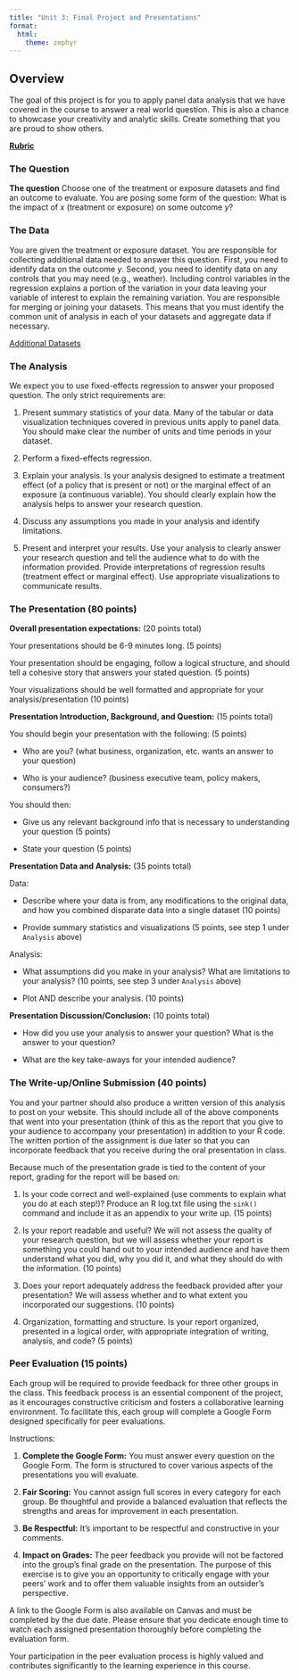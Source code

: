 ```yaml
---
title: "Unit 3: Final Project and Presentations"
format: 
  html:
    theme: zephyr
---
```


## Overview
<!--
The goal of this project is for you to gain experience with fixed-effects panel regression with an emphasis on causal inference. This is also a chance to showcase your creativity and analytical skills. Create something that you are proud to show others.
-->

The goal of this project is for you to apply panel data analysis that we have covered in the course to answer a real world question. This is also a chance to showcase your creativity and analytic skills. Create something that you are proud to show others.

[**Rubric**](project_3_rubric.html)


### The Question

**The question** Choose one of the treatment or exposure datasets and find an outcome to evaluate.  You are posing some form of the question: What is the impact of $x$ (treatment or exposure) on some outcome $y$?

### The Data

You are given the treatment or exposure dataset. You are responsible for collecting additional data needed to answer this question. First, you need to identify data on the outcome $y$. Second, you need to identify data on any controls that you may need (e.g., weather).  Including control variables in the regression explains a portion of the variation in your data leaving your variable of interest to explain the remaining variation. You are responsible for merging or joining your datasets. This means that you must identify the common unit of analysis in each of your datasets and aggregate data if necessary.

[Additional Datasets](https://colostate-my.sharepoint.com/:f:/g/personal/jbayham_colostate_edu/EsuPJcqiDPZFu0qJ-JONVLcB1gnp08EAm2LuTPAHVz2yqA?e=IsLJkA)


### The Analysis

We expect you to use fixed-effects regression to answer your proposed question. The only strict requirements are: 

1. Present summary statistics of your data. Many of the tabular or data visualization techniques covered in previous units apply to panel data.  You should make clear the number of units and time periods in your dataset. 

2. Perform a fixed-effects regression.

3. Explain your analysis. Is your analysis designed to estimate a treatment effect (of a policy that is present or not) or the marginal effect of an exposure (a continuous variable). You should clearly explain how the analysis helps to answer your research question.

4. Discuss any assumptions you made in your analysis and identify limitations.

5. Present and interpret your results. Use your analysis to clearly answer your research question and tell the audience what to do with the information provided. Provide interpretations of regression results (treatment effect or marginal effect). Use appropriate visualizations to communicate results.

### The Presentation (80 points)

**Overall presentation expectations:** (20 points total)

Your presentations should be 6-9 minutes long. (5 points)

Your presentation should be engaging, follow a logical structure, and should tell a cohesive story that answers your stated question. (5 points)

Your visualizations should be well formatted and appropriate for your analysis/presentation (10 points)

**Presentation Introduction, Background, and Question:** (15 points total)

You should begin your presentation with the following: (5 points)

- Who are you? (what business, organization, etc. wants an answer to your question) 

- Who is your audience? (business executive team, policy makers, consumers?) 

You should then: 

- Give us any relevant background info that is necessary to understanding your question (5 points)

- State your question (5 points)

**Presentation Data and Analysis:** (35 points total)

Data: 

- Describe where your data is from, any modifications to the original data, and how you combined disparate data into a single dataset (10 points)

- Provide summary statistics and visualizations (5 points, see step 1 under `Analysis` above)

Analysis:

- What assumptions did you make in your analysis?  What are limitations to your analysis? (10 points, see step 3 under `Analysis` above)

- Plot AND describe your analysis. (10 points)

**Presentation Discussion/Conclusion:** (10 points total)

- How did you use your analysis to answer your question? What is the answer to your question?

- What are the key take-aways for your intended audience?


### The Write-up/Online Submission (40 points)

You and your partner should also produce a written version of this analysis to post on your website. This should include all of the above components that went into your presentation (think of this as the report that you give to your audience to accompany your presentation) in addition to your R code. The written portion of the assignment is due later so that you can incorporate feedback that you receive during the oral presentation in class.

Because much of the presentation grade is tied to the content of your report, grading for the report will be based on: 

1. Is your code correct and well-explained (use comments to explain what you do at each step!)? Produce an R log.txt file using the `sink()` command and include it as an appendix to your write up. (15 points)

2. Is your report readable and useful? We will not assess the quality of your research question, but we will assess whether your report is something you could hand out to your intended audience and have them understand what you did, why you did it, and what they should do with the information. (10 points)

3. Does your report adequately address the feedback provided after your presentation? We will assess whether and to what extent you incorporated our suggestions. (10 points)

3. Organization, formatting and structure. Is your report organized, presented in a logical order, with appropriate integration of writing, analysis, and code? (5 points)

### Peer Evaluation (15 points)

Each group will be required to provide feedback for three other groups in the class. This feedback process is an essential component of the project, as it encourages constructive criticism and fosters a collaborative learning environment. To facilitate this, each group will complete a Google Form designed specifically for peer evaluations.

Instructions:

1. **Complete the Google Form:** You must answer every question on the Google Form. The form is structured to cover various aspects of the presentations you will evaluate.

2. **Fair Scoring:** You cannot assign full scores in every category for each group. Be thoughtful and provide a balanced evaluation that reflects the strengths and areas for improvement in each presentation.

3. **Be Respectful:** It's important to be respectful and constructive in your comments.

4. **Impact on Grades:** The peer feedback you provide will not be factored into the group's final grade on the presentation. The purpose of this exercise is to give you an opportunity to critically engage with your peers' work and to offer them valuable insights from an outsider's perspective.

A link to the Google Form is also available on Canvas and must be completed by the due date. Please ensure that you dedicate enough time to watch each assigned presentation thoroughly before completing the evaluation form.

Your participation in the peer evaluation process is highly valued and contributes significantly to the learning experience in this course.

